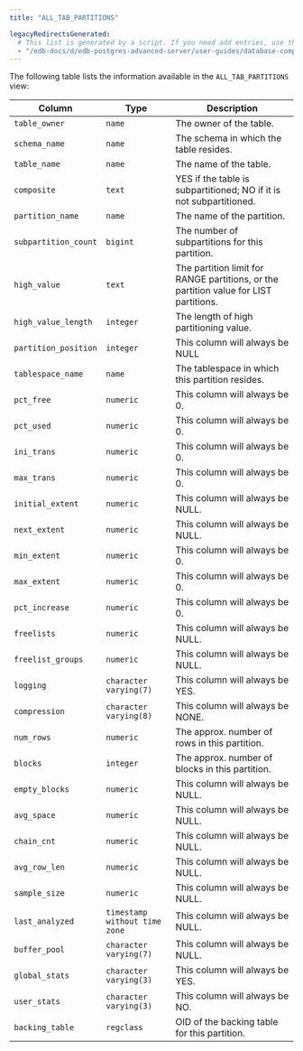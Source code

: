 ```yaml
---
title: "ALL_TAB_PARTITIONS"

legacyRedirectsGenerated:
  # This list is generated by a script. If you need add entries, use the `legacyRedirects` key.
  - "/edb-docs/d/edb-postgres-advanced-server/user-guides/database-compatibility-table-partitioning-guide/13/all_tab_partitions.html"
---
```


<div id="all_tab_partitions" class="registered_link"></div>

The following table lists the information available in the `ALL_TAB_PARTITIONS` view:

| Column               | Type                          | Description                                                                          |
| -------------------- | ----------------------------- | ------------------------------------------------------------------------------------ |
| `table_owner`        | `name`                        | The owner of the table.                                                              |
| `schema_name`        | `name`                        | The schema in which the table resides.                                               |
| `table_name`         | `name`                        | The name of the table.                                                               |
| `composite`          | `text`                        | YES if the table is subpartitioned; NO if it is not subpartitioned.                  |
| `partition_name`     | `name`                        | The name of the partition.                                                           |
| `subpartition_count` | `bigint`                      | The number of subpartitions for this partition.                                      |
| `high_value`         | `text`                        | The partition limit for RANGE partitions, or the partition value for LIST partitions.|
| `high_value_length`  | `integer`                     | The length of high partitioning value.                                               |
| `partition_position` | `integer`                     | This column will always be NULL                                                      |
| `tablespace_name`    | `name`                        | The tablespace in which this partition resides.                                      |
| `pct_free`           | `numeric`                     | This column will always be 0.                                                        |
| `pct_used`           | `numeric`                     | This column will always be 0.                                                        |
| `ini_trans`          | `numeric`                     | This column will always be 0.                                                        |
| `max_trans`          | `numeric`                     | This column will always be 0.                                                        |
| `initial_extent`     | `numeric`                     | This column will always be NULL.                                                     |
| `next_extent`        | `numeric`                     | This column will always be NULL.                                                     |
| `min_extent`         | `numeric`                     | This column will always be 0.                                                        |
| `max_extent`         | `numeric`                     | This column will always be 0.                                                        |
| `pct_increase`       | `numeric`                     | This column will always be 0.                                                        |
| `freelists`          | `numeric`                     | This column will always be NULL.                                                     |
| `freelist_groups`    | `numeric`                     | This column will always be NULL.                                                     |
| `logging`            | `character varying(7)`        | This column will always be YES.                                                      |
| `compression`        | `character varying(8)`        | This column will always be NONE.                                                     |
| `num_rows`           | `numeric`                     | The approx. number of rows in this partition.                                        |
| `blocks`             | `integer`                     | The approx. number of blocks in this partition.                                      |
| `empty_blocks`       | `numeric`                     | This column will always be NULL.                                                     |
| `avg_space`          | `numeric`                     | This column will always be NULL.                                                     |
| `chain_cnt`          | `numeric`                     | This column will always be NULL.                                                     |
| `avg_row_len`        | `numeric`                     | This column will always be NULL.                                                     |
| `sample_size`        | `numeric`                     | This column will always be NULL.                                                     |
| `last_analyzed`      | `timestamp without time zone` | This column will always be NULL.                                                     |
| `buffer_pool`        | `character varying(7)`        | This column will always be NULL.                                                     |
| `global_stats`       | `character varying(3)`        | This column will always be YES.                                                      |
| `user_stats`         | `character varying(3)`        | This column will always be NO.                                                       |
| `backing_table`      | `regclass`                    | OID of the backing table for this partition.                                         |
